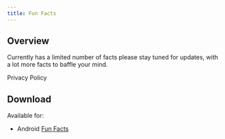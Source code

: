 ```yaml
---
title: Fun Facts
---
```



## Overview

Currently has a limited number of facts please stay tuned for updates, with a lot more facts to baffle your mind.

<Link to="./privacy">Privacy Policy</Link>

## Download

Available for:

- Android [Fun Facts](https://play.google.com/store/apps/details?id=com.garciaericn.funfacts)
